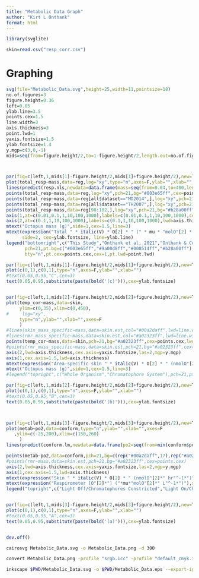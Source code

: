 ```yaml
---
title: "Metabolic Data Graph"
author: "Kirt L Onthank"
format: html
---
```


```r
library(svglite)
```

```r
skin=read.csv("resp_corr.csv")
```


# Graphing
```r
svg(file="Metabolic_Data.svg",height=25,width=11,pointsize=18)
no.of.figures=3
figure.height=0.36
left=0.05
ylab.line=3.5
points.cex=1.5
line.width=3
axis.thickness=3
point.lwd=1
yaxis.fontsize=1.5
ylab.fontsize=1.4
y.mgp=c(3,0,-1)
mids=seq(from=figure.height/2,to=1-figure.height/2,length.out=no.of.figures)



par(fig=c(left,1,mids[1]-figure.height/2,mids[1]+figure.height/2),new=T)
plot(total_resp~mass,data=reg,log="xy",type="n",axes=F,ylab="",xlab="",ylim=c(0.1,1000),xlim=c(0.01,1000))
lines(predict(resp.nls,newdata=data.frame(mass=seq(from=0.04,to=400,length.out=100)))~seq(from=0.04,to=400,length.out=100),lwd=line.width)
points(total_resp~mass,data=reg,log="xy",pch=21,bg="#003e65ff",cex=points.cex,lwd=point.lwd)
points(total_resp~mass,data=reg[all$dataset=="MD2014",],log="xy",pch=21,bg="#9a00d8ff",cex=points.cex,lwd=point.lwd)
points(total_resp~mass,data=reg[all$dataset=="TH2007",],log="xy",pch=21,bg="#008514ff",cex=points.cex,lwd=point.lwd)
points(total_resp~mass,data=reg[98:102,],log="xy",pch=21,bg="#b28a00ff",cex=points.cex,lwd=point.lwd)
axis(1,at=c(0.01,0.1,1,10,100,1000),labels=c(0.01,0.1,1,10,100,1000),cex.axis=1.5,lwd=axis.thickness)
axis(2,at=c(0.1,1,10,100,1000),labels=c(0.1,1,10,100,1000),lwd=axis.thickness,cex.axis=yaxis.fontsize,las=2,mgp=y.mgp)
mtext("Octopus mass (g)",side=1,cex=1.5,line=3)
mtext(expression("Total " * italic(V) * O[2] * " (" * mu * "molO"[2] * " hr"^-1 * ")"),
      side=2, cex=ylab.fontsize, line=ylab.line)
legend("bottomright",c("This Study","Onthank et al, 2021","Onthank & Cowles, 2011","Seibel, 1997"),
       pch=21,pt.bg=c("#003e65ff","#9a00d8ff","#008514ff","#b28a00ff"),
       bty="n",pt.cex=points.cex,cex=1,pt.lwd=point.lwd)

par(fig=c(left,1,mids[1]-figure.height/2,mids[1]+figure.height/2),new=T)
plot(c(0,1),c(0,1),type="n",axes=F,ylab="",xlab="")
#text(0.05,0.95,"C",cex=3)
text(0.05,0.95,substitute(paste(bold('(c)'))),cex=ylab.fontsize)


par(fig=c(left,1,mids[2]-figure.height/2,mids[2]+figure.height/2),new=T)
plot(temp_cor~mass,data=skin,
     ylim=c(0,35),xlim=c(0,450),
#     log="xy",
     type="n",ylab="",xlab="",axes=F
     )
#lines(skin_mass_specific~mass,data=skin.est,col="#00a2daff",lwd=line.width)
#lines(rmr_mass_specific~mass,data=skin.est,col="#a02323ff",lwd=line.width)
points(temp_cor~mass,data=skin,pch=21,bg="#a02323ff",cex=points.cex,lwd=point.lwd)
#points(rmr_mass_specific~mass,data=skin.est,pch=21,bg="#a02323ff",cex=points.cex)
axis(2,lwd=axis.thickness,cex.axis=yaxis.fontsize,las=2,mgp=y.mgp)
axis(1,cex.axis=1.5,lwd=axis.thickness)
mtext(expression("Area-specific skin " * italic(V) * O[2] * " (nmolO"[2] * " mm"^-2 * " hr"^-1 * ")"), side=2, cex=ylab.fontsize, line=ylab.line)
mtext("Octopus mass (g)",side=1,cex=1.5,line=3)
#legend("topright",c("Whole Organism","Chromatophore System"),pch=21,pt.bg=c("#a02323ff","#00a2daff"),bty="n",pt.cex=points.cex,cex=1.5)

par(fig=c(left,1,mids[2]-figure.height/2,mids[2]+figure.height/2),new=T)
plot(c(0,1),c(0,1),type="n",axes=F,ylab="",xlab="")
#text(0.05,0.95,"B",cex=3)
text(0.05,0.95,substitute(paste(bold('(b)'))),cex=ylab.fontsize)



par(fig=c(left,1,mids[3]-figure.height/2,mids[3]+figure.height/2),new=T)
plot(metab~po2,data=conform,type="n",ylab="",xlab="",axes=F
   ,ylim=c(-25,200),xlim=c(150,260)
     )
lines(predict(conform.lm,newdata=data.frame(po2=seq(from=min(conform$po2),to=max(conform$po2),length.out=100)))~seq(from=min(conform$po2),to=max(conform$po2),length.out=100),lwd=line.width)

points(metab~po2,data=conform,pch=21,bg=c(rep("#00a2daff",17),rep("#a02323ff",17)),cex=points.cex,lwd=point.lwd)
#points(rmr~mass,data=skin.est,pch=21,bg="#a02323ff",cex=points.cex)
axis(2,lwd=axis.thickness,cex.axis=yaxis.fontsize,las=2,mgp=y.mgp)
axis(1,cex.axis=1.5,lwd=axis.thickness)
mtext(expression("Skin " * italic(V) * O[2] * " (nmolO"[2]*" hr"^-1*")"),side=2,cex=ylab.fontsize,line=ylab.line)
mtext(expression("Respirometer [O"[2]*"] ("*mu*"molO"[2]*" L"^-1*")"),side=1,cex=1.5,line=3)
legend("topright",c("Light Off/Chromatophores Constricted","Light On/Chromatophores Expanded"),pch=21,pt.bg=c("#a02323ff","#00a2daff"),bty="n",pt.cex=points.cex,cex=1,pt.lwd=point.lwd)


par(fig=c(left,1,mids[3]-figure.height/2,mids[3]+figure.height/2),new=T)
plot(c(0,1),c(0,1),type="n",axes=F,ylab="",xlab="")
#text(0.05,0.95,"A",cex=3)
text(0.05,0.95,substitute(paste(bold('(a)'))),cex=ylab.fontsize)


dev.off()
```


```bash
cairosvg Metabolic_Data.svg -o Metabolic_Data.png -d 300
```

```bash
convert Metabolic_Data.png -profile "srgb.icc" -profile "default_cmyk.icc" Metabolic_Data_CMYK.png
```


```bash
inkscape $PWD/Metabolic_Data.svg -o $PWD/Metabolic_Data.eps --export-ignore-filters --export-ps-level=3
```
